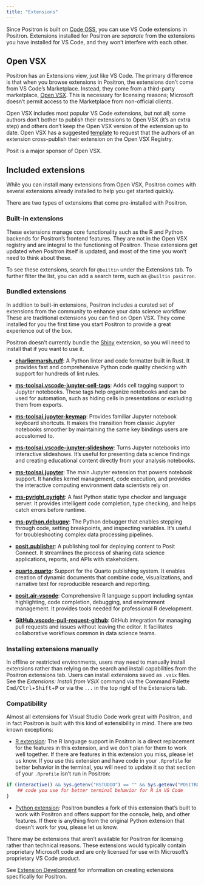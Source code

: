 ```yaml
---
title: "Extensions"
---
```


Since Positron is built on [Code OSS](https://github.com/microsoft/vscode), you can use VS Code extensions in Positron. Extensions installed for Positron are _separate_ from the extensions you have installed for VS Code, and they won't interfere with each other.

<!-- vale Posit.Contractions = NO -->
## Open VSX
<!-- vale Posit.Contractions = YES -->

Positron has an Extensions view, just like VS Code. The primary difference is that when you browse extensions in Positron, the extensions don't come from VS Code's Marketplace. Instead, they come from a third-party marketplace, [Open VSX](https://open-vsx.org/). This is necessary for licensing reasons; Microsoft doesn't permit access to the Marketplace from non-official clients.

Open VSX includes most popular VS Code extensions, but not all; some authors don't bother to publish their extensions to Open VSX (it's an extra step) and others don't keep the Open VSX version of the extension up to date. Open VSX has a suggested [template](https://github.com/open-vsx/publish-extensions/blob/master/docs/external_contribution_request.md) to request that the authors of an extension cross-publish their extension on the Open VSX Registry.

:::{.callout}
<!-- vale Posit.Contractions = NO -->
Posit is a major sponsor of Open VSX.
<!-- vale Posit.Contractions = YES -->
:::
 
## Included extensions

While you can install many extensions from Open VSX, Positron comes with several extensions already installed to help you get started quickly.

There are two types of extensions that come pre-installed with Positron. 

### Built-in extensions

These extensions manage core functionality such as the R and Python backends for Positron's frontend features. They are not in the Open VSX registry and are integral to the functioning of Positron. These extensions get updated when Positron itself is updated, and most of the time you won't need to think about these. 

To see these extensions, search for `@builtin` under the Extensions tab. To further filter the list, you can add a search term, such as `@builtin positron`. 

### Bundled extensions

In addition to built-in extensions, Positron includes a curated set of extensions from the community to enhance your data science workflow. These are traditional extensions you can find on Open VSX. They come installed for you the first time you start Positron to provide a great experience out of the box. 

:::{.callout-note}
Positron doesn't currently bundle the [Shiny](https://open-vsx.org/extension/posit/shiny) extension, so you will need to install that if you want to use it.
:::

- **[charliermarsh.ruff](https://open-vsx.org/extension/charliermarsh/ruff)**: A Python linter and code formatter built in Rust. It provides fast and comprehensive Python code quality checking with support for hundreds of lint rules.

- **[ms-toolsai.vscode-jupyter-cell-tags](https://open-vsx.org/extension/ms-toolsai/vscode-jupyter-cell-tags)**: Adds cell tagging support to Jupyter notebooks. These tags help organize notebooks and can be used for automation, such as hiding cells in presentations or excluding them from exports.

- **[ms-toolsai.jupyter-keymap](https://open-vsx.org/extension/ms-toolsai/jupyter-keymap)**: Provides familiar Jupyter notebook keyboard shortcuts. It makes the transition from classic Jupyter notebooks smoother by maintaining the same key bindings users are accustomed to.

- **[ms-toolsai.vscode-jupyter-slideshow](https://open-vsx.org/extension/ms-toolsai/vscode-jupyter-slideshow)**: Turns Jupyter notebooks into interactive slideshows. It's useful for presenting data science findings and creating educational content directly from your analysis notebooks.

- **[ms-toolsai.jupyter](https://open-vsx.org/extension/ms-toolsai/jupyter)**: The main Jupyter extension that powers notebook support. It handles kernel management, code execution, and provides the interactive computing environment data scientists rely on.

- **[ms-pyright.pyright](https://open-vsx.org/extension/ms-pyright/pyright)**: A fast Python static type checker and language server. It provides intelligent code completion, type checking, and helps catch errors before runtime.

- **[ms-python.debugpy](https://open-vsx.org/extension/ms-python/debugpy)**: The Python debugger that enables stepping through code, setting breakpoints, and inspecting variables. It's useful for troubleshooting complex data processing pipelines.

- **[posit.publisher](https://open-vsx.org/extension/posit/publisher)**: A publishing tool for deploying content to Posit Connect. It streamlines the process of sharing data science applications, reports, and APIs with stakeholders.

- **[quarto.quarto](https://open-vsx.org/extension/quarto/quarto)**: Support for the Quarto publishing system. It enables creation of dynamic documents that combine code, visualizations, and narrative text for reproducible research and reporting.

- **[posit.air-vscode](https://open-vsx.org/extension/posit/air-vscode)**: Comprehensive R language support including syntax highlighting, code completion, debugging, and environment management. It provides tools needed for professional R development.

- **[GitHub.vscode-pull-request-github](https://open-vsx.org/extension/GitHub/vscode-pull-request-github)**: GitHub integration for managing pull requests and issues without leaving the editor. It facilitates collaborative workflows common in data science teams.


### Installing extensions manually

In offline or restricted environments, users may need to manually install extensions rather than relying on the search and install capabilities from the Positron extensions tab. Users can install extensions saved as `.vsix` files. See the *Extensions: Install from VSIX* command via the Command Palette <kbd>Cmd/Ctrl</kbd>+<kbd>Shift</kbd>+<kbd>P</kbd> or via the `...` in the top right of the Extensions tab.

### Compatibility

Almost all extensions for Visual Studio Code work great with Positron, and in fact Positron is built with this kind of extensibility in mind. There are two known exceptions:

-   [R extension](https://marketplace.visualstudio.com/items?itemName=REditorSupport.r): The R language support in Positron is a direct replacement for the features in this extension, and we don't plan for them to work well together. If there are features in this extension you miss, please let us know. If you use this extension and have code in your `.Rprofile` for better behavior in the terminal, you will need to update it so that section of your `.Rprofile` isn't run in Positron:

```r
if (interactive() && Sys.getenv("RSTUDIO") == "" && Sys.getenv("POSITRON") == "") {
    ## code you use for better terminal behavior for R in VS Code
}
```

-   [Python extension](https://marketplace.visualstudio.com/items?itemName=ms-python.python): Positron bundles a fork of this extension that's built to work with Positron and offers support for the console, help, and other features. If there is anything from the original Python extension that doesn't work for you, please let us know.

There may be extensions that aren't available for Positron for licensing rather than technical reasons. These extensions would typically contain proprietary Microsoft code and are only licensed for use with Microsoft's proprietary VS Code product.

:::{.callout-tip}
See [Extension Development](extension-development.qmd) for information on creating extensions specifically for Positron.
:::
